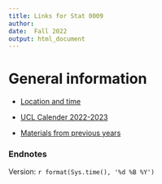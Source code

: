 ```yaml
---
title: Links for Stat 0009
author: 
date:  Fall 2022
output: html_document
---
```


# General information

* [Location and time](https://timetable.ucl.ac.uk/tt/moduleTimet.do?firstReq=Y&moduleId=STAT0009&acadYearFl=N)

* [UCL Calender 2022-2023](https://www.ucl.ac.uk/staff/sites/staff/files/cal_2022_2023.pdf)

*  [Materials from previous years](https://nbviewer.org/url/tsoo-math.github.io/ucl2/skeleton2021.ipynb)



### Endnotes

Version: `r format(Sys.time(), '%d %B %Y')`


<br>
<br>
<br>
